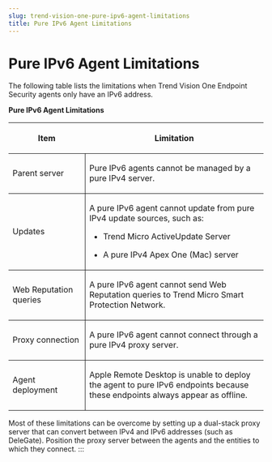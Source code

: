 ```yaml
---
slug: trend-vision-one-pure-ipv6-agent-limitations
title: Pure IPv6 Agent Limitations
---
```

# Pure IPv6 Agent Limitations

The following table lists the limitations when Trend Vision One Endpoint Security agents only have an IPv6 address.

**Pure IPv6 Agent Limitations**

<table>
<colgroup>
<col style="width: 30%" />
<col style="width: 70%" />
</colgroup>
<thead>
<tr>
<th><p>Item</p></th>
<th><p>Limitation</p></th>
</tr>
</thead>
<tbody>
<tr>
<td style="border-bottom-width: 1px; border-bottom-style: solid; border-right-width: 1px; border-right-style: solid"><p>Parent server</p></td>
<td style="border-bottom-width: 1px; border-bottom-style: solid"><p>Pure IPv6 agents cannot be managed by a pure IPv4 server.</p></td>
</tr>
<tr>
<td style="border-bottom-width: 1px; border-bottom-style: solid; border-right-width: 1px; border-right-style: solid"><p>Updates</p></td>
<td style="border-bottom-width: 1px; border-bottom-style: solid"><p>A pure IPv6 agent cannot update from pure IPv4 update sources, such as:</p>
<ul>
<li><p>Trend Micro ActiveUpdate Server</p></li>
<li><p>A pure IPv4 Apex One (Mac) server</p></li>
</ul></td>
</tr>
<tr>
<td style="border-bottom-width: 1px; border-bottom-style: solid; border-right-width: 1px; border-right-style: solid"><p>Web Reputation queries</p></td>
<td style="border-bottom-width: 1px; border-bottom-style: solid"><p>A pure IPv6 agent cannot send Web Reputation queries to Trend Micro Smart Protection Network.</p></td>
</tr>
<tr>
<td style="border-bottom-width: 1px; border-bottom-style: solid; border-right-width: 1px; border-right-style: solid"><p>Proxy connection</p></td>
<td style="border-bottom-width: 1px; border-bottom-style: solid"><p>A pure IPv6 agent cannot connect through a pure IPv4 proxy server.</p></td>
</tr>
<tr>
<td style="border-right-width: 1px; border-right-style: solid"><p>Agent deployment</p></td>
<td><p>Apple Remote Desktop is unable to deploy the agent to pure IPv6 endpoints because these endpoints always appear as offline.</p></td>
</tr>
</tbody>
</table>

Most of these limitations can be overcome by setting up a dual-stack proxy server that can convert between IPv4 and IPv6 addresses (such as DeleGate). Position the proxy server between the agents and the entities to which they connect.
:::
